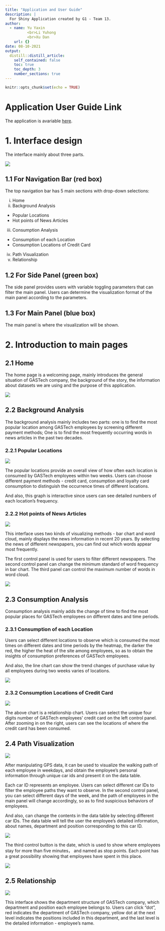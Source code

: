 ```yaml
---
title: "Application and User Guide"
description: |
  For Shiny Application created by G1 - Team 13.
author:
  - name: Yu Yaxin    
          <br>Li Yuhong      
          <br>Xu Dan  
    url: {}
date: 08-10-2021
output:
  distill::distill_article:
    self_contained: false
    toc: true
    toc_depth: 3
    number_sections: true
---
```



```r
knitr::opts_chunk$set(echo = TRUE)
```

# Application User Guide Link

The application is avariable [here](https://liyuhong0110.shinyapps.io/Project_Application/).

# 1. Interface design
 The interface mainly about three parts.
 
![](images/1.png)

## 1.1 For Navigation Bar (red box)
The top navigation bar has 5 main sections with drop-down selections:  

i.  Home  
ii. Background Analysis  

* Popular Locations  
* Hot points of News Articles  

iii. Consumption Analysis 
    
* Consumption of each Location
* Consumption Locations of Credit Card 

iv. Path Visualization
v. Relationship

## 1.2 For Side Panel (green box)
The side panel provides users with variable toggling parameters that can filter the main panel. Users can determine the visualization format of the main panel according to the parameters.

## 1.3 For Main Panel (blue box)
The main panel is where the visualization will be shown.

# 2. Introduction to main pages 
## 2.1 Home
The home page is a welcoming page, mainly introduces the general situation of GASTech company, the background of the story, the information about datasets we are using and the purpose of this application.

![](images/2.png)
 
## 2.2 Background Analysis
The background analysis mainly includes two parts: one is to find the most popular location among GASTech employees by screening different payment methods; One is to find the most frequently occurring words in news articles in the past two decades.

### 2.2.1 Popular Locations

![](images/3.png)
  
The popular locations provide an overall view of how often each location is consumed by GASTech employees within two weeks. Users can choose different payment methods - credit card, consumption and loyalty card consumption to distinguish the occurrence times of different locations.

And also, this graph is interactive since users can see detailed numbers of each location's frequency.

### 2.2.2 Hot points of News Articles

![](images/4.png)
 
This interface uses two kinds of visualizing methods - bar chart and word cloud, mainly displays the news information in recent 20 years. By selecting the news of different newspapers, you can find out which words appear most frequently.

The first control panel is used for users to filter different newspapers. The second control panel can change the minimum standard of word frequency in bar chart. The third panel can control the maximum number of words in word cloud.
 
![](images/5.png)
 
## 2.3 Consumption Analysis
Consumption analysis mainly adds the change of time to find the most popular places for GASTech employees on different dates and time periods.

### 2.3.1 Consumption of each Location
 
Users can select different locations to observe which is consumed the most times on different dates and time periods by the heatmap, the darker the red, the higher the heat of the site among employees, so as to obtain the insights of consumption preferences of GASTech employees.

And also, the line chart can show the trend changes of purchase value by all employees during two weeks varies of locations.

![](images/7.png)

### 2.3.2 Consumption Locations of Credit Card

![](images/8.png)
 
The above chart is a relationship chart. Users can select the unique four digits number of GASTech employees’ credit card on the left control panel. After zooming in on the right, users can see the locations of where the credit card has been consumed.

## 2.4 Path Visualization

![](images/9.png)
 
After manipulating GPS data, it can be used to visualize the walking path of each employee in weekdays, and obtain the employee's personal information through unique car ids and present it on the data table.

Each car ID represents an employee. Users can select different car IDs to filter the employee paths they want to observe. In the second control panel, you can select different days of the week, and the path of employees in the main panel will change accordingly, so as to find suspicious behaviors of employees. 

And also, can change the contents in the data table by selecting different car IDs. The data table will tell the user the employee's detailed information, about names, department and position corresponding to this car ID.

![](images/10.png)

The third control button is the date, which is used to show where employees stay for more than five minutes， and named as stop points. Each point has a great possibility showing that employees have spent in this place.

![](images/11.png)

## 2.5 Relationship

![](images/12.png)
 
This interface shows the department structure of GASTech company, which department and position each employee belongs to. Users can click "dot", red indicates the department of GASTech company, yellow dot at the next level indicates the positions included in this department, and the last level is the detailed information - employee’s name.


